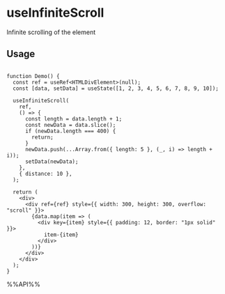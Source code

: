 # useInfiniteScroll

Infinite scrolling of the element


## Usage

```tsx live

function Demo() {
  const ref = useRef<HTMLDivElement>(null);
  const [data, setData] = useState([1, 2, 3, 4, 5, 6, 7, 8, 9, 10]);

  useInfiniteScroll(
    ref,
    () => {
      const length = data.length + 1;
      const newData = data.slice();
      if (newData.length === 400) {
        return;
      }
      newData.push(...Array.from({ length: 5 }, (_, i) => length + i));
      setData(newData);
    },
    { distance: 10 },
  );

  return (
    <div>
      <div ref={ref} style={{ width: 300, height: 300, overflow: "scroll" }}>
        {data.map(item => (
          <div key={item} style={{ padding: 12, border: "1px solid" }}>
            item-{item}
          </div>
        ))}
      </div>
    </div>
  );
}

```

%%API%%
